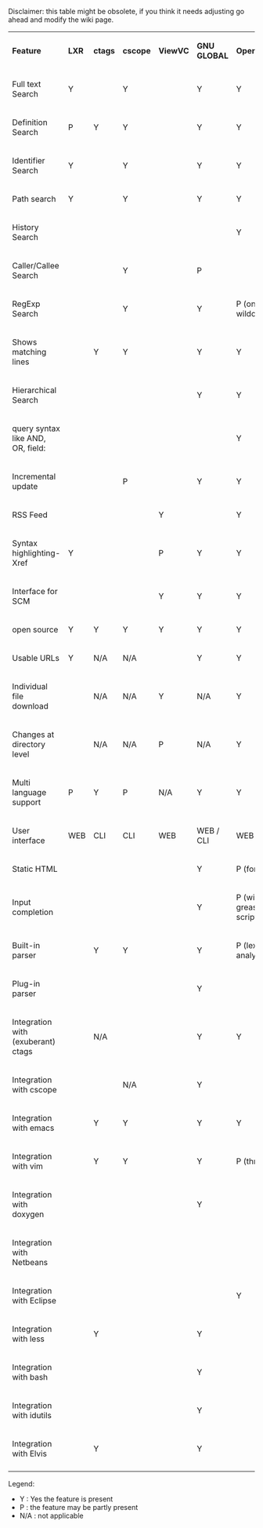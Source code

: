 Disclaimer: this table might be obsolete, if you think it needs adjusting go ahead and modify the wiki page.

{|
|'''Feature'''
|'''LXR'''
|'''ctags'''
|'''cscope'''
|'''ViewVC'''
|'''GNU GLOBAL'''
|'''OpenGrok'''
|'''Woboq'''
|'''Hound'''
|-
|Full text Search
|Y
| 
|Y
| 
|Y
|Y
|
|XXX
|-
|Definition Search
|P
|Y
|Y
| 
|Y
|Y
|Y
|XXX
|-
|Identifier Search
|Y
| 
|Y
| 
|Y
|Y
|Y
|XXX
|-
|Path search
|Y
| 
|Y
| 
|Y
|Y
|Y
|XXX
|-
|History Search
| 
| 
| 
| 
| 
|Y
|
|XXX
|-
|Caller/Callee Search
| 
| 
|Y
| 
|P
|
|
|XXX
|-
|RegExp Search
| 
| 
|Y
| 
|Y
|P (only wildcards)
|
|XXX
|-
|Shows matching lines
| 
|Y
|Y
| 
|Y
|Y
|
|XXX
|-
|Hierarchical Search
| 
| 
| 
| 
|Y
|Y
|
|XXX
|-
|query syntax like AND, OR, field:
| 
| 
| 
| 
| 
|Y
|
|XXX
|-
|Incremental update
| 
| 
|P
| 
|Y
|Y
|
|XXX
|-
|RSS Feed
| 
| 
| 
|Y
| 
|Y
|
|XXX
|-
|Syntax highlighting-Xref
|Y
| 
| 
|P
|Y
|Y
|
|XXX
|-
|Interface for SCM
| 
| 
| 
|Y
|Y
|Y
|
|XXX
|-
|open source
|Y
|Y
|Y
|Y
|Y
|Y
|
|Y
|-
|Usable URLs
|Y
|N/A
|N/A
| 
|Y
|Y
|Y
|XXX
|-
|Individual file download
| 
|N/A
|N/A
|Y
|N/A
|Y
|
|XXX
|-
|Changes at directory level
| 
|N/A
|N/A
|P
|N/A
|Y
|
|XXX
|-
|Multi language support
|P
|Y
|P
|N/A
|Y
|Y
|
|XXX
|-
|User interface
|WEB
|CLI
|CLI
|WEB
|WEB / CLI
|WEB / CLI
|WEB / CLI
|WEB
|-
|Static HTML
| 
| 
| 
| 
|Y
|P (for xrefs)
|Y
|XXX
|-
|Input completion
| 
| 
| 
| 
|Y
|P (with greasemonkey script)
|
|XXX
|-
|Built-in parser
| 
|Y
|Y
| 
|Y
|P (lexical analysis)
|
|XXX
|-
|Plug-in parser
| 
| 
| 
| 
|Y
|
|
|XXX
|-
|Integration with (exuberant) ctags
| 
|N/A
| 
| 
|Y
|Y
|
|XXX
|-
|Integration with cscope
| 
| 
|N/A
| 
|Y
|
|
|XXX
|-
|Integration with emacs
| 
|Y
|Y
| 
|Y
|Y
|
|Y
|-
|Integration with vim
| 
|Y
|Y
| 
|Y
|P (through [https://github.com/jdevera/vim-opengrok-search])
|
|Y
|-
|Integration with doxygen
| 
| 
| 
| 
|Y
|
|
|XXX
|-
|Integration with Netbeans
| 
| 
| 
| 
| 
|
|
|XXX
|-
|Integration with Eclipse
| 
| 
| 
| 
| 
|Y
|
|XXX
|-
|Integration with less
| 
|Y
| 
| 
|Y
|
|
|XXX
|-
|Integration with bash
| 
| 
| 
| 
|Y
|
|
|XXX
|-
|Integration with idutils
| 
| 
| 
| 
|Y
|
|
|XXX
|-
|Integration with Elvis
| 
|Y
| 
| 
|Y
|
|
|XXX
|-
|}

Legend:
* Y : Yes the feature is present
* P : the feature may be partly present
* N/A : not applicable